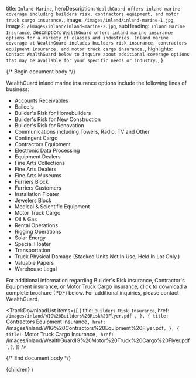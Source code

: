 
  title: `Inland Marine`,
  heroDescription: `WealthGuard offers inland marine coverage including builders risk, contractors equipment, and motor truck cargo insurance.`,
  image: `/images/inland/inland-marine-1.jpg`,
  image2: `/images/inland/inland-marine-2.jpg`,
  subHeading: `Inland Marine Insurance`,
  description: `WealthGuard offers inland marine insurance options for a variety of classes and industries. Inland marine coverage at WealthGuard includes builders risk insurance, contractors equipment insurance, and motor truck cargo insurance.`,
  highlights: `Contact WealthGuard below to inquire about additional coverage options that may be available for your specific needs or industry.`,
}

{/* Begin document body */}

WealthGuard inland marine insurance options include the following lines of business:

- Accounts Receivables 
- Bailee's
- Builder's Risk for Homebuilders
- Builder's Risk for New Construction 
- Builder's Risk for Renovation
- Communications including Towers, Radio, TV and Other 
- Contingent Cargo
- Contractors Equipment
- Electronic Data Processing 
- Equipment Dealers
- Fine Arts Collections
- Fine Arts Dealers
- Fine Arts Museums
- Furriers Block
- Furriers Customers
- Installation Floater
- Jewelers Block
- Medical & Scientific Equipment 
- Motor Truck Cargo
- Oil & Gas
- Rental Operations
- Rigging Operations
- Solar Energy
- Special Floater
- Transportation
- Truck Physical Damage (Stacked Units Not In Use, Held In Lot Only.) 
- Valuable Papers
- Warehouse Legal

For additional information regarding Builder's Risk insurance, Contractor's Equipment insurance, or Motor Truck Cargo insurance, click to download a complete brochure (PDF) below. For additional inquiries, please contact WealthGuard.

<TrackDownloadList
  items={[
    {
      title: `Builders Risk Insurance`,
      href: `/images/inland/WIG%20Builders%20Risk%20Flyer.pdf',
    },
    {
      title: `Contractors Equipment Insurance`,
      href: `/images/inland/WIG%20Contractors%20Equipment%20Flyer.pdf`,
    },
    {
      title: `Motor Truck Cargo Insurance`,
      href: `/images/inland/WealthGuardIG%20Motor%20Truck%20Cargo%20Flyer.pdf`,
    },
  ]}
/>

{/* End document body */}

  <SolutionTemplate meta={meta}>{children}</SolutionTemplate>
)
